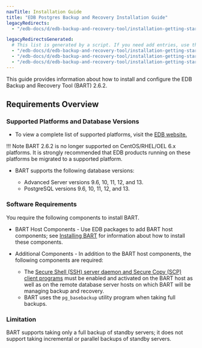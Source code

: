 ```yaml
---
navTitle: Installation Guide
title: "EDB Postgres Backup and Recovery Installation Guide"
legacyRedirects:
  - "/edb-docs/d/edb-backup-and-recovery-tool/installation-getting-started/installation-upgrade-guide/2.6.1/requirements_overview.html"

legacyRedirectsGenerated:
  # This list is generated by a script. If you need add entries, use the `legacyRedirects` key.
  - "/edb-docs/d/edb-backup-and-recovery-tool/installation-getting-started/installation-upgrade-guide/2.6.1/conclusion.html"
  - "/edb-docs/d/edb-backup-and-recovery-tool/installation-getting-started/installation-upgrade-guide/2.6.1/genindex.html"
  - "/edb-docs/d/edb-backup-and-recovery-tool/installation-getting-started/installation-upgrade-guide/2.6.1/index.html"
---
```


This guide provides information about how to install and configure the EDB Backup and Recovery Tool (BART) 2.6.2.

<div id="requirements_overview" class="registered_link"></div>

## Requirements Overview

### Supported Platforms and Database Versions

-   To view a complete list of supported platforms, visit the [EDB website.](https://www.enterprisedb.com/services-support/edb-supported-products-and-platforms)

!!! Note
    BART 2.6.2 is no longer supported on CentOS/RHEL/OEL 6.x platforms. It is strongly recommended that EDB products running on these platforms be migrated to a supported platform.

-   BART supports the following database versions:

    -   Advanced Server versions 9.6, 10, 11, 12, and 13.
    -   PostgreSQL versions 9.6, 10, 11, 12, and 13.

### Software Requirements

You require the following components to install BART.

-   BART Host Components - Use EDB packages to add BART host components; see [Installing BART](02_installing_bart/#installing-bart) for information about how to install these components.

-   Additional Components - In addition to the BART host components, the following components are required:

    -   The [Secure Shell (SSH) server daemon and Secure Copy (SCP) client programs](03_configuring_bart/#authorizing_ssh_scp_access) must be enabled and activated on the BART host as well as on the remote database server hosts on which BART will be managing backup and recovery.
    -   BART uses the `pg_basebackup` utility program when taking full backups.

### Limitation

BART supports taking only a full backup of standby servers; it does not support taking incremental or parallel backups of standby servers.
